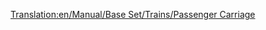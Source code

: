 [[Translation:en/Manual/Base Set/Trains/Passenger Carriage]]
{{fr/Manual/Base Set/Trains/Wagon|Coût=1 447£ (2 894$)
|Image= [[File:en/Manual/Base Set/Trains/Passengercarriage.png]] [[File:en/Manual/Base Set/Trains/Passengercarriagex.png]] [[File:en/Manual/Base Set/Trains/Passengercarriagetoyland.png]]
|Poids=25 / 27 t
|Capacité=40 passagers
|MonoCoût="
|MonoPoids=25 / 27 t
|MonoCapacité=45 passagers
|MagCoût="
|MagPoids=25 / 27 t
|MagCapacité=47 passagers
|Description=Un simple wagon de voyageurs typique. Consiste en une structure légère avec des bancs à l'intérieur. Sur les bancs, les gens s'assoient ou dorment, lisent ou discutent, jusqu'à leur destination.
}}